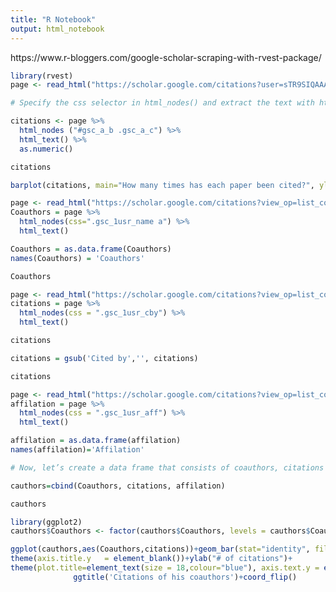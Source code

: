 ```yaml
---
title: "R Notebook"
output: html_notebook
---
```

https://www.r-bloggers.com/google-scholar-scraping-with-rvest-package/

```r
library(rvest)
page <- read_html("https://scholar.google.com/citations?user=sTR9SIQAAAAJ&hl=en&oi=ao")

# Specify the css selector in html_nodes() and extract the text with html_text(). Finally, change the string to numeric using as.numeric().

citations <- page %>% 
  html_nodes ("#gsc_a_b .gsc_a_c") %>% 
  html_text() %>% 
  as.numeric()
```

```r
citations
```

```r
barplot(citations, main="How many times has each paper been cited?", ylab='Number of citations', col="skyblue", xlab="")
```

```r
page <- read_html("https://scholar.google.com/citations?view_op=list_colleagues&hl=en&user=sTR9SIQAAAAJ")
Coauthors = page %>% 
  html_nodes(css=".gsc_1usr_name a") %>% 
  html_text()

Coauthors = as.data.frame(Coauthors)
names(Coauthors) = 'Coauthors'
```

```r
Coauthors
```


```r
page <- read_html("https://scholar.google.com/citations?view_op=list_colleagues&hl=en&user=sTR9SIQAAAAJ")
citations = page %>% 
  html_nodes(css = ".gsc_1usr_cby") %>% 
  html_text()

citations 
```

```r
citations = gsub('Cited by','', citations)
```

```r
citations
```


```r
page <- read_html("https://scholar.google.com/citations?view_op=list_colleagues&hl=en&user=sTR9SIQAAAAJ")
affilation = page %>% 
  html_nodes(css = ".gsc_1usr_aff") %>% 
  html_text()

affilation = as.data.frame(affilation)
names(affilation)='Affilation'

# Now, let’s create a data frame that consists of coauthors, citations and affilations

cauthors=cbind(Coauthors, citations, affilation)

cauthors 
```

```r
library(ggplot2)
cauthors$Coauthors <- factor(cauthors$Coauthors, levels = cauthors$Coauthors[order(cauthors$citations, decreasing=F)])

ggplot(cauthors,aes(Coauthors,citations))+geom_bar(stat="identity", fill="#ff8c1a",size=5)+
theme(axis.title.y   = element_blank())+ylab("# of citations")+
theme(plot.title=element_text(size = 18,colour="blue"), axis.text.y = element_text(colour="grey20",size=12))+
              ggtitle('Citations of his coauthors')+coord_flip()
```

